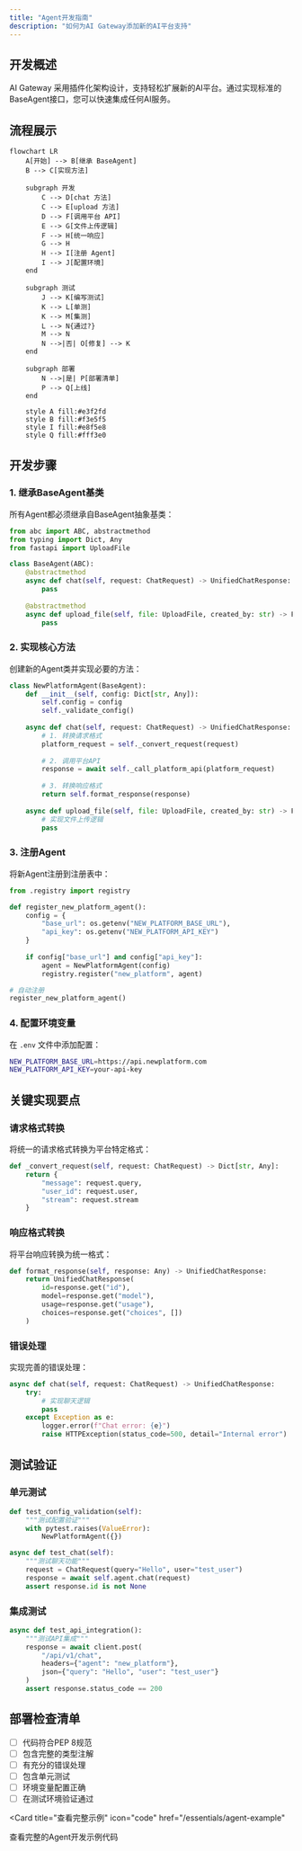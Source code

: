 ```yaml
---
title: "Agent开发指南"
description: "如何为AI Gateway添加新的AI平台支持"
---
```


## 开发概述

AI Gateway 采用插件化架构设计，支持轻松扩展新的AI平台。通过实现标准的BaseAgent接口，您可以快速集成任何AI服务。

## 流程展示

```mermaid
flowchart LR
    A[开始] --> B[继承 BaseAgent]
    B --> C[实现方法]

    subgraph 开发
        C --> D[chat 方法]
        C --> E[upload 方法]
        D --> F[调用平台 API]
        E --> G[文件上传逻辑]
        F --> H[统一响应]
        G --> H
        H --> I[注册 Agent]
        I --> J[配置环境]
    end

    subgraph 测试
        J --> K[编写测试]
        K --> L[单测]
        K --> M[集测]
        L --> N{通过?}
        M --> N
        N -->|否| O[修复] --> K
    end

    subgraph 部署
        N -->|是| P[部署清单]
        P --> Q[上线]
    end

    style A fill:#e3f2fd
    style B fill:#f3e5f5
    style I fill:#e8f5e8
    style Q fill:#fff3e0
```

## 开发步骤

### 1. 继承BaseAgent基类

所有Agent都必须继承自BaseAgent抽象基类：

```python
from abc import ABC, abstractmethod
from typing import Dict, Any
from fastapi import UploadFile

class BaseAgent(ABC):
    @abstractmethod
    async def chat(self, request: ChatRequest) -> UnifiedChatResponse:
        pass
    
    @abstractmethod
    async def upload_file(self, file: UploadFile, created_by: str) -> FileResponse:
        pass
```

### 2. 实现核心方法

创建新的Agent类并实现必要的方法：

```python
class NewPlatformAgent(BaseAgent):
    def __init__(self, config: Dict[str, Any]):
        self.config = config
        self._validate_config()
    
    async def chat(self, request: ChatRequest) -> UnifiedChatResponse:
        # 1. 转换请求格式
        platform_request = self._convert_request(request)
        
        # 2. 调用平台API
        response = await self._call_platform_api(platform_request)
        
        # 3. 转换响应格式
        return self.format_response(response)
    
    async def upload_file(self, file: UploadFile, created_by: str) -> FileResponse:
        # 实现文件上传逻辑
        pass
```

### 3. 注册Agent

将新Agent注册到注册表中：

```python
from .registry import registry

def register_new_platform_agent():
    config = {
        "base_url": os.getenv("NEW_PLATFORM_BASE_URL"),
        "api_key": os.getenv("NEW_PLATFORM_API_KEY")
    }
    
    if config["base_url"] and config["api_key"]:
        agent = NewPlatformAgent(config)
        registry.register("new_platform", agent)

# 自动注册
register_new_platform_agent()
```

### 4. 配置环境变量

在 `.env` 文件中添加配置：

```bash
NEW_PLATFORM_BASE_URL=https://api.newplatform.com
NEW_PLATFORM_API_KEY=your-api-key
```

## 关键实现要点

### 请求格式转换

将统一的请求格式转换为平台特定格式：

```python
def _convert_request(self, request: ChatRequest) -> Dict[str, Any]:
    return {
        "message": request.query,
        "user_id": request.user,
        "stream": request.stream
    }
```

### 响应格式转换

将平台响应转换为统一格式：

```python
def format_response(self, response: Any) -> UnifiedChatResponse:
    return UnifiedChatResponse(
        id=response.get("id"),
        model=response.get("model"),
        usage=response.get("usage"),
        choices=response.get("choices", [])
    )
```

### 错误处理

实现完善的错误处理：

```python
async def chat(self, request: ChatRequest) -> UnifiedChatResponse:
    try:
        # 实现聊天逻辑
        pass
    except Exception as e:
        logger.error(f"Chat error: {e}")
        raise HTTPException(status_code=500, detail="Internal error")
```

## 测试验证

### 单元测试

```python
def test_config_validation(self):
    """测试配置验证"""
    with pytest.raises(ValueError):
        NewPlatformAgent({})

async def test_chat(self):
    """测试聊天功能"""
    request = ChatRequest(query="Hello", user="test_user")
    response = await self.agent.chat(request)
    assert response.id is not None
```

### 集成测试

```python
async def test_api_integration():
    """测试API集成"""
    response = await client.post(
        "/api/v1/chat",
        headers={"agent": "new_platform"},
        json={"query": "Hello", "user": "test_user"}
    )
    assert response.status_code == 200
```

## 部署检查清单

- [ ] 代码符合PEP 8规范
- [ ] 包含完整的类型注解
- [ ] 有充分的错误处理
- [ ] 包含单元测试
- [ ] 环境变量配置正确
- [ ] 在测试环境验证通过

<Card
  title="查看完整示例"
  icon="code"
  href="/essentials/agent-example"
>
  查看完整的Agent开发示例代码
</Card>
